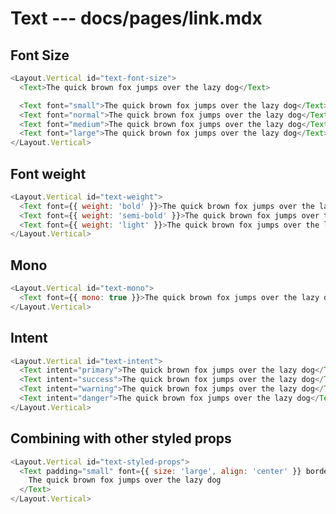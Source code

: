 # Text --- docs/pages/link.mdx

## Font Size

```js live=true
<Layout.Vertical id="text-font-size">
  <Text>The quick brown fox jumps over the lazy dog</Text>

  <Text font="small">The quick brown fox jumps over the lazy dog</Text>
  <Text font="normal">The quick brown fox jumps over the lazy dog</Text>
  <Text font="medium">The quick brown fox jumps over the lazy dog</Text>
  <Text font="large">The quick brown fox jumps over the lazy dog</Text>
</Layout.Vertical>
```

## Font weight

```js live=true
<Layout.Vertical id="text-weight">
  <Text font={{ weight: 'bold' }}>The quick brown fox jumps over the lazy dog</Text>
  <Text font={{ weight: 'semi-bold' }}>The quick brown fox jumps over the lazy dog</Text>
  <Text font={{ weight: 'light' }}>The quick brown fox jumps over the lazy dog</Text>
</Layout.Vertical>
```

## Mono

```js live=true
<Layout.Vertical id="text-mono">
  <Text font={{ mono: true }}>The quick brown fox jumps over the lazy dog</Text>
</Layout.Vertical>
```

## Intent

```js live=true
<Layout.Vertical id="text-intent">
  <Text intent="primary">The quick brown fox jumps over the lazy dog</Text>
  <Text intent="success">The quick brown fox jumps over the lazy dog</Text>
  <Text intent="warning">The quick brown fox jumps over the lazy dog</Text>
  <Text intent="danger">The quick brown fox jumps over the lazy dog</Text>
</Layout.Vertical>
```

## Combining with other styled props

```js live=true
<Layout.Vertical id="text-styled-props">
  <Text padding="small" font={{ size: 'large', align: 'center' }} border={{ color: 'green500' }} background="grey100">
    The quick brown fox jumps over the lazy dog
  </Text>
</Layout.Vertical>
```
